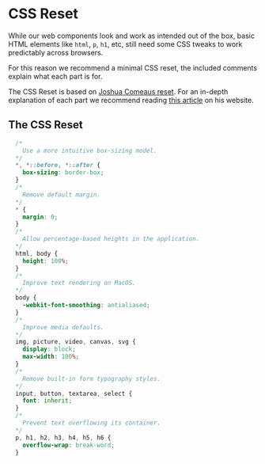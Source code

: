 
<Meta title="Foundations/CSS Reset" />

# CSS Reset

While our web components look and work as intended out of the box, basic HTML elements like `html`, `p`, `h1`, etc, still need some CSS tweaks to work predictably across browsers.

For this reason we recommend a minimal CSS reset, the included comments explain what each part is for.

The CSS Reset is based on [Joshua Comeaus reset](https://www.joshwcomeau.com/css/custom-css-reset). 
For an in-depth explanation of each part we recommend reading [this article](https://www.joshwcomeau.com/css/custom-css-reset) on his website.

## The CSS Reset

```css
  /*
    Use a more intuitive box-sizing model.
  */
  *, *::before, *::after {
    box-sizing: border-box;
  }
  /*
    Remove default margin.
  */
  * {
    margin: 0;
  }
  /*
    Allow percentage-based heights in the application.
  */
  html, body {
    height: 100%;
  }
  /*
    Improve text rendering on MacOS.
  */
  body {
    -webkit-font-smoothing: antialiased;
  }
  /*
    Improve media defaults.
  */
  img, picture, video, canvas, svg {
    display: block;
    max-width: 100%;
  }
  /*
    Remove built-in form typography styles.
  */
  input, button, textarea, select {
    font: inherit;
  }
  /*
    Prevent text overflowing its container.
  */
  p, h1, h2, h3, h4, h5, h6 {
    overflow-wrap: break-word;
  }
```